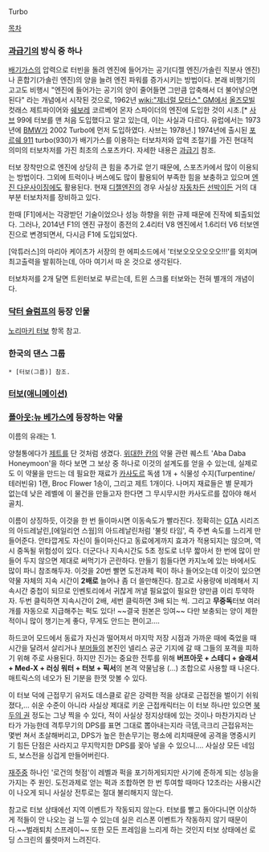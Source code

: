 Turbo

[[목차]]

=== [[과급기]]의 방식 중 하나 ===
[[배기가스]]의 압력으로 터빈을 돌려 엔진에 들어가는 공기(디젤 엔진/가솔린 직분사 엔진)나 혼합기(가솔린 엔진)의 양을 늘려 엔진 파워를 증가시키는 방법이다. 본래 비행기의 고고도 비행시 "엔진에 들어가는 공기의 양이 줄어들면 그만큼 압축해서 더 불어넣으면 된다" 라는 개념에서 시작된 것으로, 1962년 [[wiki:"제너럴 모터스" GM]]에서 [[올즈모빌]] 컷래스 제트파이어와 [[쉐보레]] 코르베어 몬자 스파이더의 엔진에 도입한 것이 시초.[* [[사브]] 99에 터보를 맨 처음 도입했다고 알고 있는데, 이는 사실과 다르다. 유럽에서는 1973년에 [[BMW]]가 2002 Turbo에 먼저 도입하였다. 사브는 1978년.] 1974년에 출시된 [[포르쉐 911]] turbo(930)가 배기가스를 이용하는 터보차저와 압력 조절기를 가진 현대적 의미의 터보차저를 가진 최초의 스포츠카다.
자세한 내용은 [[과급기]] 참조.

터보 장착만으로 엔진에 상당히 큰 힘을 추가로 얻기 때문에, 스포츠카에서 많이 이용되는 방법이다. 그외에 트럭이나 버스에도 많이 활용되어 부족한 힘을 보충하고 있으며 [[엔진 다운사이징]]에도 활용된다. 현재 [[디젤]]엔진의 경우 사실상 [[자동차]]든 [[선박]]이든 거의 대부분 터보차저를 장비하고 있다.

한때 [F1]에서는 각광받던 기술이었으나 성능 하향을 위한 규제 때문에 진작에 퇴출되었다. 그러나, 2014년 F1의 엔진 규정이 종전의 2.4리터 V8 엔진에서 1.6리터 V6 터보엔진으로 변경되면서, 다시금 F1에 도입되었다.

[악튜러스]의 마리아 케이츠가 서장의 한 에피소드에서 '터보오오오오오오!!!'를 외치며 최고출력을 발휘하는데, 아마 여기서 따 온 것으로 생각된다.

터보차저를 2개 달면 트윈터보로 부르는데, 트윈 스크롤 터보와는 전혀 별개의 개념이다.

=== [[닥터 슬럼프]]의 등장 인물 ===
[[노리마키 터보]] 항목 참고.

=== 한국의 댄스 그룹 ===
 * [터보(그룹)] 참조. 

=== [[터보(애니메이션)]] ===


=== [[폴아웃:뉴 베가스]]에 등장하는 약물 ===
이름의 유래는 1.

양철통에다가 [[제트]]를 단 것처럼 생겼다. [[위대한 칸]]의 약물 관련 퀘스트 'Aba Daba Honeymoon'을 하다 보면 그 보상 중 하나로 이것의 설계도를 얻을 수 있는데, 실제로도 이 약물을 만드는 데 필요한 재료가 [[카사도르]] 독샘 1개 + 식물성 수지(Turpentine/테러빈유) 1캔, Broc Flower 1송이, 그리고 제트 1개이다. 나머지 재료들은 별 문제가 없는데 낮은 레벨에 이 물건을 만들고자 한다면 그 무시무시한 카사도르를 잡아야 해서 골치.

이름이 상징하듯, 이것을 한 번 들이마시면 이동속도가 빨라진다. 정확히는 [[GTA]] 시리즈의 아드레날린,[에일리언 스웜]의 아드레날린처럼 '불릿 타임', 즉 주변 속도를 느리게 만들어준다. 안타깝게도 자신이 들이마신다고 동료에게까지 효과가 적용되지는 않으며, 역시 중독될 위험성이 있다. 더군다나 지속시간도 5초 정도로 너무 짧아서 한 번에 많이 만들어 두지 않으면 제대로 써먹기가 곤란하다. 만들기 힘들다면 카지노에 있는 바에서도 많이 파니 참조해두자. 이것을 20번 빨면 도전과제 퍽이 하나 들어오는데 이것이 있으면 약물 자체의 지속 시간이 '''2배로''' 늘어나 좀 더 쓸만해진다. 참고로 사용량에 비례해서 지속시간 중첩이 되므로 인벤토리에서 귀찮게 꺼낼 필요없이 필요한 양만큼 이리 투약하자. 두번 클릭하면 지속시간이 2배, 세번 클릭하면 3배 되는 씩. 그리고  '''무중독'''터보 여러개를 자동으로 지급해주는 퍽도 있다! ~~결국 원본은 잉여~~ 다만 보충되는 양이 제한적이니 많이 챙기는게 좋다, 무게도 안드는 편이고....

하드코어 모드에서 동료가 자신과 떨어져서 마지막 저장 시점과 가까운 때에 죽었을 때 시간을 달려서 살리거나 [[부머]]들의 본진인 넬리스 공군 기지에 갈 때 그들의 포격을 피하기 위해 주로 사용된다. 하지만 진가는 중요한 전투를 위해 '''버프아웃 + 스테디 + 슬래셔 + Med-X + 러싱 워터 + 터보 + 픽서'''의 본격 약물남용 (...) 조합으로 사용할 때 나온다. 매트릭스의 네오가 된 기분을 한껏 맛볼 수 있다.

이 터보 덕에 근접무기 유저도 데스클로 같은 강력한 적을 상대로 근접전을 벌이기 쉬워졌다,... 쉬운 수준이 아니라 사실상 제대로 키운 근접캐릭터는 이 터보 하나만 있으면 [[북두의 권]] 정도는 그냥 찍을 수 있다, 적이 사실상 정지상태에 있는 것이나 마찬가지라 난타가 가능한데 격투무기의 DPS를 표면 그대로 뽑아내는지라 극뎀,극크리 근접유저는 몇번 쳐서 초살해버리고, DPS가 높은 한손무기는 평소에 리치때문에 공격을 명중시키기 힘든 단점은 사라지고 무지막지한 DPS를 꽂아 넣을 수 있으니.... 사실상 모든 네임드, 보스전을 싱겁게 만들어버린다.

[[재주]]중 하나인 '로건의 헛점'이 레벨과 퍽을 포기하게되지만 사기에 준하게 되는 성능을 가지는 주 원인. 도전과제로 얻는 퍽과 조합하면 한 번 투여할 때마다 12초라는 사용시간이 나오게 되니 사실상 전투로는 절대 불리해지지 않는다.

참고로 터보 상태에선 지역 이벤트가 작동되지 않는다. 터보를 빨고 돌아다니면 이상하게 적들이 안 나오는 걸 느낄 수 있는데 실은 리스폰 이벤트가 작동하지 않기 때문이다.~~벌래퇴치 스프레이~~ 또한 모든 프레임을 느리게 하는 것인지 터보 상태에선 로딩 스크린의 룰렛마저 느려진다.
